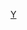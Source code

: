{{Navbox
|name=袁和平
|title=[[袁和平]]作品
| state     = {{{state<includeonly>|collapsed</includeonly>}}}
| bodyclass = hlist

|group1= 電影
|list1= {{Navbox subgroup
|group1= 導演
|list1= 
* [[蛇形刁手]]（1978）
* [[醉拳 (電影)|醉拳]]（1978）
* [[南北醉拳]]（1979）
* [[林世榮 (電影)|林世榮]]（1979）
* [[佛掌羅漢拳]]（1980）
* [[勇者無懼 (1981年電影)|勇者無懼]]（1981）
* [[霍元甲 (1982年電影)|霍元甲]]（1982）
* [[奇門遁甲 (1982年電影)|奇門遁甲]]（1982）
* [[天師撞邪]]（1983）
* [[笑太極]]（1984）
* [[情逢敵手 (香港電影)|情逢敵手]]（1985）
* [[殭屍怕怕]]（1986）
* [[特警屠龍]]（1988）
* [[皇家師姐IV直擊証人]]（1989）
* [[洗黑錢 (電影)|洗黑錢]]（1990）
* [[冷面狙擊手|冷-{面}-狙擊手]]（1991）
* [[太極張三豐 (電影)|太極張三丰]]（1993）
* [[少年黃飛鴻之鐵猴子|少年黃飛鴻之鐵馬騮]]（1993）
* [[蘇乞兒 (1993年電影)|蘇乞兒]]（1993）
* [[火雲傳奇]]（1994）
* [[詠春 (電影)|詠春]]（1994）
* [[虎猛威龍]]（1995）
* [[太極拳 (1996年電影)|太極拳]]（1996）
* [[蘇乞兒 (電影)|蘇乞兒]]（2009）
* [[臥虎藏龍：青冥寶劍]]（2015）
* [[奇門遁甲 (2017年電影)|奇門遁甲]]（2017）
* [[葉問外傳：張天志]]（2018）
* [[七人樂隊]]（2022）
|group2= 武術指導
|list2= 
* [[黃飛鴻之二：男兒當自強]]（1992）
* [[太極張三豐 (電影)|太極張三丰]]（1993）
* [[黑客帝国]]（1999）
* [[臥虎藏龍 (電影)|臥虎藏龍]]（2000）
* [[黑客帝国2：重装上阵]]（2003）
* [[杀死比尔]]（2003）
* [[黑客帝国3：矩阵革命]]（2003）
* [[追殺比爾2：愛的大逃殺]]（2004）
* [[功夫 (电影)|功夫]]（2004）
* [[精武家庭]]（2004）
* [[夜宴]]（2006）
* [[霍元甲 (2006年电影)|霍元甲]]（2006）
* [[功夫之王]]（2008）
* [[太極俠]]（2013）
* [[一代宗師]]（2013）
* [[惡戰 (電影)|惡戰]]（2014）
* [[葉問3]]（2016）
* [[葉問4：完結篇]]（2019）
}}

|group2= 電視劇
|list2= {{Navbox subgroup
|group1= 導演
|list1= 
* [[太極宗師]]（1997）
* [[小李飛刀]]（2001）
|group2= 武術指導
|list2= [[水浒传 (1998年电视剧)|水浒传]]（1998年）
}}
}}
<noinclude>
{{noteTA
|1=zh-hans:黑客帝国;zh-hk:廿二世紀殺人網絡;zh-tw:駭客任務;
|2=zh-tw:重裝上陣; zh-hk:決戰未來; zh-cn:重装上阵;
|3=zh-tw:最後戰役; zh-hk:驚變世紀; zh-cn:矩阵革命;
|4=zh-hans:杀死比尔;zh-hk:標殺令;zh-tw:追殺比爾;
|5=zh-hans:杀死比尔2;zh-hk:標殺令2;zh-tw:追殺比爾2：愛的大逃殺;
}}
{{collapsible option}}
[[Category:香港电影导演模板|Y]]
[[Category:袁和平电影| ]]
</noinclude>
